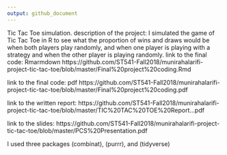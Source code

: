 ```yaml
---
output: github_document
---
```


Tic Tac Toe simulation.
description of the project:
I simulated the game of Tic Tac Toe in R to see what the proportion of wins and draws would be when both players play randomly, and when one player is playing with a strategy and when the other player is playing randomly. 
link to the final code: Rmarmdown
https://github.com/ST541-Fall2018/munirahalarifi-project-tic-tac-toe/blob/master/Final%20project%20coding.Rmd

link to the final code: pdf
https://github.com/ST541-Fall2018/munirahalarifi-project-tic-tac-toe/blob/master/Final%20project%20coding.pdf


link to the written report:
https://github.com/ST541-Fall2018/munirahalarifi-project-tic-tac-toe/blob/master/TIC%20TAC%20TOE%20Report...pdf

link to the slides:
https://github.com/ST541-Fall2018/munirahalarifi-project-tic-tac-toe/blob/master/PCS%20Presentation.pdf

I used three packages (combinat), (purrr), and (tidyverse)
